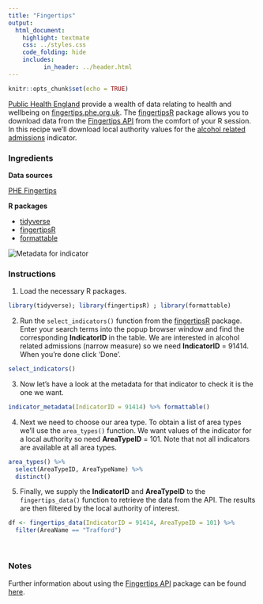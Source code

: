 ```yaml
---
title: "Fingertips"
output:
  html_document:
    highlight: textmate
    css: ../styles.css
    code_folding: hide
    includes:
          in_header: ../header.html
---
```


```r
knitr::opts_chunk$set(echo = TRUE)
```

<a href="https://www.gov.uk/government/organisations/public-health-england" target="_blank">Public Health England</a>
 provide a wealth of data relating to health and wellbeing on <a href="https://fingertips.phe.org.uk" target="_blank">fingertips.phe.org.uk</a>. The <a href="https://cran.r-project.org/web/packages/fingertipsR/index.html" target="_blank">fingertipsR</a> package allows you to download data from the <a href="https://fingertips.phe.org.uk/api" target="_blank">Fingertips API</a> from the comfort of your R session. In this recipe we'll download local authority values for the <a href="https://fingertips.phe.org.uk/search/91414" target="_blank">alcohol related admissions</a> indicator.

<h3>Ingredients</h3>  
<div class = "row">

<div class = "col-md-4">
<strong>Data sources</strong>
<p><a href="https://fingertips.phe.org.uk/" target="_blank">PHE Fingertips</a></p>
</div>

<div class = "col-md-4">
<strong>R packages</strong>
<ul>
  <li><a href="https://cran.r-project.org/web/packages/tidyverse/index.html" target="_blank">tidyverse</a></li>
  <li><a href="https://cran.r-project.org/web/packages/fingertipsR/index.html" target="_blank">fingertipsR</a></li>
  <li><a href="https://cran.r-project.org/web/packages/formattable/index.html" target="_blank">formattable</a></li>
</ul>
</div>

<div class = "col-md-4">
<img src="img/fingertips.png" alt="Metadata for indicator">
</div>
</div>

<!-- Add each step of the recipe -->
### Instructions

<!-- Load the R packages first -->
1. Load the necessary R packages.
```r
library(tidyverse); library(fingertipsR) ; library(formattable)
```

2. Run the `select_indicators()` function from the <a href="https://cran.r-project.org/web/packages/fingertipsR/index.html" target="_blank">fingertipsR</a> package. Enter your search terms into the popup browser window and find the corresponding **IndicatorID** in the table. We are interested in alcohol related admissions (narrow measure) so we need **IndicatorID** = 91414. When you're done click 'Done'.

```r
select_indicators()
```

3. Now let's have a look at the metadata for that indicator to check it is the one we want.
```r
indicator_metadata(IndicatorID = 91414) %>% formattable()
```

4. Next we need to choose our area type. To obtain a list of area types we'll use the `area_types()` function. We want values of the indicator for a local authority so need **AreaTypeID** = 101. Note that not all indicators are available at all area types.
```r
area_types() %>%
  select(AreaTypeID, AreaTypeName) %>%
  distinct()
```

5. Finally, we supply the **IndicatorID** and **AreaTypeID** to the `fingertips_data()` function to retrieve the data from the API. The results are then filtered by the local authority of interest.
```r
df <- fingertips_data(IndicatorID = 91414, AreaTypeID = 101) %>% 
  filter(AreaName == "Trafford")
```
<br />

### Notes
Further information about using the <a href="https://fingertips.phe.org.uk/api" target="_blank">Fingertips API</a> package can be found <a href="https://medium.com/@traffordDataLab/public-health-data-at-your-fingertips-d17523664d19" target="_blank">here</a>.
<br />
<br />
